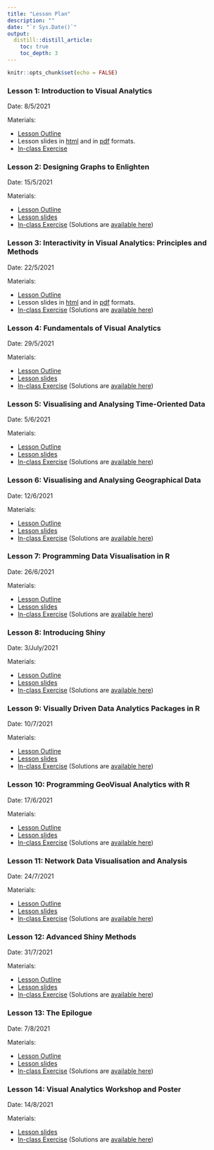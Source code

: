 ```yaml
---
title: "Lesson Plan"
description: ""
date: "`r Sys.Date()`"
output:
  distill::distill_article:
    toc: true
    toc_depth: 3
---
```


```r
knitr::opts_chunk$set(echo = FALSE)
```

### Lesson 1: Introduction to Visual Analytics

Date: 8/5/2021

<p class="nospace">Materials:</p>
- [Lesson Outline](outline/Lesson01_outline.html)
- Lesson slides in [html](lesson/Lesson01/Lesson01-Introduction_to_VAA.html) and in [pdf](lesson/Lesson01/Lesson01-Introduction_to_VAA.pdf) formats.
- [In-class Exercise]()  

### Lesson 2: Designing Graphs to Enlighten 	

Date: 15/5/2021

<p class="nospace">Materials:</p>
- [Lesson Outline](outline/Lesson02_outline.html)
- [Lesson slides](slides/introduction.html)  
- [In-class Exercise](worksheets/intro-rmarkdown.Rmd) (Solutions are [available here](worksheets/intro-rmarkdown-solutions.Rmd))

### Lesson 3: Interactivity in Visual Analytics: Principles and Methods

Date: 22/5/2021

<p class="nospace">Materials:</p>
- [Lesson Outline](outline/Lesson03_outline.html)
- Lesson slides in [html]() and in [pdf]() formats.
- [In-class Exercise](worksheets/intro-rmarkdown.Rmd) (Solutions are [available here](worksheets/intro-rmarkdown-solutions.Rmd))

### Lesson 4: Fundamentals of Visual Analytics 	

Date: 29/5/2021

<p class="nospace">Materials:</p>
- [Lesson Outline](outline/Lesson04_outline.html)
- [Lesson slides](slides/introduction.html)  
- [In-class Exercise](worksheets/intro-rmarkdown.Rmd) (Solutions are [available here](worksheets/intro-rmarkdown-solutions.Rmd))

### Lesson 5: Visualising and Analysing Time-Oriented Data 	

Date: 5/6/2021

<p class="nospace">Materials:</p>
- [Lesson Outline](outline/Lesson05_outline.html)
- [Lesson slides](slides/introduction.html)  
- [In-class Exercise](worksheets/intro-rmarkdown.Rmd) (Solutions are [available here](worksheets/intro-rmarkdown-solutions.Rmd))

### Lesson 6: Visualising and Analysing Geographical Data

Date: 12/6/2021

<p class="nospace">Materials:</p>
- [Lesson Outline](outline/Lesson06_outline.html)
- [Lesson slides](slides/introduction.html)  
- [In-class Exercise](worksheets/intro-rmarkdown.Rmd) (Solutions are [available here](worksheets/intro-rmarkdown-solutions.Rmd))

### Lesson 7: Programming Data Visualisation in R

Date: 26/6/2021

<p class="nospace">Materials:</p>
- [Lesson Outline](outline/Lesson07_outline.html)
- [Lesson slides](slides/introduction.html)  
- [In-class Exercise](worksheets/intro-rmarkdown.Rmd) (Solutions are [available here](worksheets/intro-rmarkdown-solutions.Rmd))

### Lesson 8: Introducing Shiny 	

Date: 3/July/2021

<p class="nospace">Materials:</p>
- [Lesson Outline](outline/Lesson08_outline.html)
- [Lesson slides](slides/introduction.html)  
- [In-class Exercise](worksheets/intro-rmarkdown.Rmd) (Solutions are [available here](worksheets/intro-rmarkdown-solutions.Rmd))

### Lesson 9: Visually Driven Data Analytics Packages in R

Date: 10/7/2021

<p class="nospace">Materials:</p>
- [Lesson Outline](outline/Lesson09_outline.html)
- [Lesson slides](slides/introduction.html)  
- [In-class Exercise](worksheets/intro-rmarkdown.Rmd) (Solutions are [available here](worksheets/intro-rmarkdown-solutions.Rmd))

### Lesson 10: Programming GeoVisual Analytics with R

Date: 17/6/2021

<p class="nospace">Materials:</p>
- [Lesson Outline](outline/Lesson10_outline.html)
- [Lesson slides](slides/introduction.html)  
- [In-class Exercise](worksheets/intro-rmarkdown.Rmd) (Solutions are [available here](worksheets/intro-rmarkdown-solutions.Rmd))

### Lesson 11: Network Data Visualisation and Analysis

Date: 24/7/2021

<p class="nospace">Materials:</p>
- [Lesson Outline](outline/Lesson11_outline.html)
- [Lesson slides](slides/introduction.html)  
- [In-class Exercise](worksheets/intro-rmarkdown.Rmd) (Solutions are [available here](worksheets/intro-rmarkdown-solutions.Rmd))

### Lesson 12: Advanced Shiny Methods

Date: 31/7/2021

<p class="nospace">Materials:</p>
- [Lesson Outline](outline/Lesson12_outline.html)
- [Lesson slides](slides/introduction.html)  
- [In-class Exercise](worksheets/intro-rmarkdown.Rmd) (Solutions are [available here](worksheets/intro-rmarkdown-solutions.Rmd))

### Lesson 13: The Epilogue

Date: 7/8/2021

<p class="nospace">Materials:</p>
- [Lesson Outline](outline/Lesson13_outline.html)
- [Lesson slides](slides/introduction.html)  
- [In-class Exercise](worksheets/intro-rmarkdown.Rmd) (Solutions are [available here](worksheets/intro-rmarkdown-solutions.Rmd))

### Lesson 14: Visual Analytics Workshop and Poster

Date: 14/8/2021

<p class="nospace">Materials:</p>
- [Lesson slides](slides/introduction.html)  
- [In-class Exercise](worksheets/intro-rmarkdown.Rmd) (Solutions are [available here](worksheets/intro-rmarkdown-solutions.Rmd))




